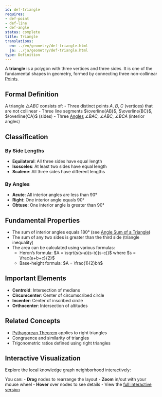 ```yaml
---
id: def-triangle
requires:
- def-point
- def-line
- def-angle
status: complete
title: Triangle
translations:
  en: ../en/geometry/def-triangle.html
  ja: ../ja/geometry/def-triangle.html
type: Definition
---
```


A **triangle** is a polygon with three vertices and three sides. It is one of the fundamental shapes in geometry, formed by connecting three non-collinear [Points](def-point.qmd).

## Formal Definition

A triangle $\triangle ABC$ consists of:
- Three distinct points $A$, $B$, $C$ (vertices) that are not collinear
- Three line segments $\overline{AB}$, $\overline{BC}$, $\overline{CA}$ (sides)
- Three [Angles](def-angle.qmd) $\angle BAC$, $\angle ABC$, $\angle BCA$ (interior angles)

## Classification

### By Side Lengths
- **Equilateral**: All three sides have equal length
- **Isosceles**: At least two sides have equal length
- **Scalene**: All three sides have different lengths

### By Angles
- **Acute**: All interior angles are less than $90°$
- **Right**: One interior angle equals $90°$
- **Obtuse**: One interior angle is greater than $90°$

## Fundamental Properties

- The sum of interior angles equals $180°$ (see [Angle Sum of a Triangle](thm-angle-sum-triangle.qmd))
- The sum of any two sides is greater than the third side (triangle inequality)
- The area can be calculated using various formulas:
  - Heron's formula: $A = \sqrt{s(s-a)(s-b)(s-c)}$ where $s = \frac{a+b+c}{2}$
  - Base-height formula: $A = \frac{1}{2}bh$

## Important Elements

- **Centroid**: Intersection of medians
- **Circumcenter**: Center of circumscribed circle
- **Incenter**: Center of inscribed circle
- **Orthocenter**: Intersection of altitudes

## Related Concepts

- [Pythagorean Theorem](thm-pythagorean.qmd) applies to right triangles
- Congruence and similarity of triangles
- Trigonometric ratios defined using right triangles

## Interactive Visualization

Explore the local knowledge graph neighborhood interactively:

::: {.graph-viz data-id="def-triangle" data-width="700" data-height="500"}
:::

You can:
- **Drag** nodes to rearrange the layout
- **Zoom** in/out with your mouse wheel
- **Hover** over nodes to see details
- View the [full interactive version](../../output/interactive/en/def-triangle.html){target="_blank"}
